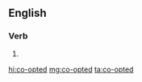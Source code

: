 {{also|coopted}}
==English==

===Verb===
{{head|en|verb form}}

# {{en-past of|co-opt}}

[[hi:co-opted]]
[[mg:co-opted]]
[[ta:co-opted]]